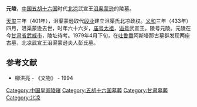 '''元陵'''，[[中国|中国]][[五胡十六国|五胡十六国]]时代[[北凉|北凉]]武宣王[[沮渠蒙逊|沮渠蒙逊]]的陵墓。

[[天玺_(北凉)|天玺]]三年（401年），沮渠蒙逊取代[[段业|段业]]建立沮渠氏北凉政权。[[義和_(北涼)|义和]]三年（433年）四月，沮渠蒙逊去世，时年六十六岁，[[庙号|庙号]][[太祖|太祖]]，[[谥号|谥号]]武宣王。陵号元陵。元陵在今[[甘肃省|甘肃省]][[武威市|武威市]]，陵址待考。1979年4月下旬，在[[吐鲁番|吐鲁番]]阿斯塔那古墓群发现两座古墓，北凉武宣王沮渠蒙逊夫人彭氏墓。
==参考文献==
* 柳洪亮 - 《文物》 - 1994
[[Category:中国皇家陵寝|Category:中国皇家陵寝]]
[[Category:五胡十六国墓葬|Category:五胡十六国墓葬]]
[[Category:甘肃墓葬|Category:甘肃墓葬]]
[[Category:北凉|Category:北凉]]